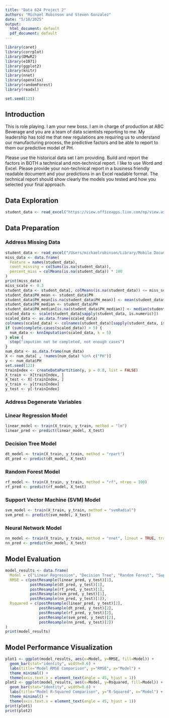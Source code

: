 ```yaml
---
title: "Data 624 Project 2"
authors: "Michael Robinson and Steven Gonzalez"
date: "5/18/2025"
output:
  html_document: default
  pdf_document: default
---
```

```r
library(caret)
library(corrplot)
library(DMwR2)
library(e1071)
library(ggplot2)
library(knitr)
library(nnet)
library(openxlsx)
library(randomForest)
library(readxl)

set.seed(123)
```
## Introduction
This is role playing.  I am your new boss.  I am in charge of production at ABC Beverage and you are a team of data scientists reporting to me.  My leadership has told me that new regulations are requiring us to understand our manufacturing process, the predictive factors and be able to report to them our predictive model of PH.

Please use the historical data set I am providing.  Build and report the factors in BOTH a technical and non-technical report.  I like to use Word and Excel.  Please provide your non-technical report in a  business friendly readable document and your predictions in an Excel readable format.   The technical report should show clearly the models you tested and how you selected your final approach.

## Data Exploration

```r
student_data <- read_excel("https://view.officeapps.live.com/op/view.aspx?src=https%3A%2F%2Fraw.githubusercontent.com%2FStevee-G%2FData624%2Frefs%2Fheads%2Fmain%2FProject2%2FTrainingData.xlsx&wdOrigin=BROWSELINK", sheet = "subset")
```


## Data Preparation

### Address Missing Data
```r
student_data <- read_excel("/Users/michaelrobinson/Library/Mobile Documents/com~apple~CloudDocs/Downloads/StudentData 2.xlsx", sheet = "Subset")
miss_data <- data.frame(
  Feature = names(student_data),
  count_missing = colSums(is.na(student_data)),
  percent_miss = colMeans(is.na(student_data)) * 100
)
print(miss_data)
miss_scale <- 0.3
student_data <- student_data[, colMeans(is.na(student_data)) <= miss_scale]
student_data$PH_mean <- student_data$PH
student_data$PH_mean[is.na(student_data$PH_mean)] <- mean(student_data$PH, na.rm = TRUE)
student_data$PH_median <- student_data$PH
student_data$PH_median[is.na(student_data$PH_median)] <- median(student_data$PH, na.rm = TRUE)
scaled_data <- scale(student_data[sapply(student_data, is.numeric)])
scaled_data <- as.data.frame(scaled_data)
colnames(scaled_data) <- colnames(student_data)[sapply(student_data, is.numeric)]
if (sum(complete.cases(scaled_data)) > 5) {
  num_data <- knnImputation(scaled_data, k = 5)
} else {
  stop("impution not be completed, not enough cases")
}
num_data <- as.data.frame(num_data)
X <- num_data[ , !names(num_data) %in% c("PH")]
y <- num_data$PH
set.seed(123)
trainIndex <- createDataPartition(y, p = 0.8, list = FALSE)
X_train <- X[trainIndex, ]
X_test <- X[-trainIndex, ]
y_train <- y[trainIndex]
y_test <- y[-trainIndex]
```

### Address Degenerate Variables


### Linear Regression Model
```r
linear_model <- train(X_train, y_train, method = "lm")
linear_pred <- predict(linear_model, X_test)
```
### Decision Tree Model
```r
dt_model <- train(X_train, y_train, method = "rpart")
dt_pred <- predict(dt_model, X_test)
```
### Random Forest Model
```r
rf_model <- train(X_train, y_train, method = "rf", ntree = 100)
rf_pred <- predict(rf_model, X_test)
```
### Support Vector Machine (SVM) Model
```r
svm_model <- train(X_train, y_train, method = "svmRadial")
svm_pred <- predict(svm_model, X_test)
```
### Neural Network Model
```r
nn_model <- train(X_train, y_train, method = "nnet", linout = TRUE, trace = FALSE, maxit = 500)
nn_pred <- predict(nn_model, X_test)
```
## Model Evaluation
```r
model_results <- data.frame(
  Model = c("Linear Regression", "Decision Tree", "Random Forest", "Support Vector Machine", "Neural Network"),
  RMSE = c(postResample(linear_pred, y_test)[1],
           postResample(dt_pred, y_test)[1],
           postResample(rf_pred, y_test)[1],
           postResample(svm_pred, y_test)[1],
           postResample(nn_pred, y_test)[1]),
  Rsquared = c(postResample(linear_pred, y_test)[2],
               postResample(dt_pred, y_test)[2],
               postResample(rf_pred, y_test)[2],
               postResample(svm_pred, y_test)[2],
               postResample(nn_pred, y_test)[2])
)
print(model_results)
```
## Model Performance Visualization
```r
plot1 <- ggplot(model_results, aes(x=Model, y=RMSE, fill=Model)) +
  geom_bar(stat="identity", width=0.6) +
  labs(title="Model RMSE Comparison", y="RMSE", x="Model") +
  theme_minimal() +
  theme(axis.text.x = element_text(angle = 45, hjust = 1))
plot2 <- ggplot(model_results, aes(x=Model, y=Rsquared, fill=Model)) +
  geom_bar(stat="identity", width=0.6) +
  labs(title="Model R-Squared Comparison", y="R-Squared", x="Model") +
  theme_minimal() +
  theme(axis.text.x = element_text(angle = 45, hjust = 1))
print(plot1)
print(plot2)
```